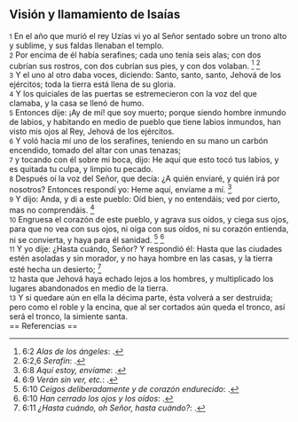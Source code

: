 == Visión y llamamiento de Isaías ==

{{anchor|1}} <small>1</small> En el año que murió el rey Uzías vi yo al Señor sentado sobre un trono alto y sublime, y sus faldas llenaban el templo.<br>
{{anchor|2}} <small>2</small> Por encima de él había serafines; cada uno tenía seis alas; con dos cubrían sus rostros, con dos cubrían sus pies, y con dos volaban. <ref>6:2 ''Alas de los ángeles'': {{lib|LU|39|5|12}}.</ref> <ref>6:2,6 ''Serafín'': {{lib|LU|38|1|1}}.</ref><br>
{{anchor|3}} <small>3</small> Y el uno al otro daba voces, diciendo: Santo, santo, santo, Jehová de los ejércitos; toda la tierra está llena de su gloria.<br>
{{anchor|4}} <small>4</small> Y los quiciales de las puertas se estremecieron con la voz del que clamaba, y la casa se llenó de humo.<br>
{{anchor|5}} <small>5</small> Entonces dije: ¡Ay de mí! que soy muerto; porque siendo hombre inmundo de labios, y habitando en medio de pueblo que tiene labios inmundos, han visto mis ojos al Rey, Jehová de los ejércitos.<br>
{{anchor|6}} <small>6</small> Y voló hacia mí uno de los serafines, teniendo en su mano un carbón encendido, tomado del altar con unas tenazas;<br>
{{anchor|7}} <small>7</small> y tocando con él sobre mi boca, dijo: He aquí que esto tocó tus labios, y es quitada tu culpa, y limpio tu pecado.<br>
{{anchor|8}} <small>8</small> Después oí la voz del Señor, que decía: ¿A quién enviaré, y quién irá por nosotros? Entonces respondí yo: Heme aquí, envíame a mí. <ref>6:8 ''Aquí estoy, envíame'': {{lib|LU|163|4|10}}.</ref><br>
{{anchor|9}} <small>9</small> Y dijo: Anda, y di a este pueblo: Oíd bien, y no entendáis; ved por cierto, mas no comprendáis. <ref>6:9 ''Verán sin ver, etc.'': {{lib|LU|151|1|4}}.</ref><br>
{{anchor|10}} <small>10</small> Engruesa el corazón de este pueblo, y agrava sus oídos, y ciega sus ojos, para que no vea con sus ojos, ni oiga con sus oídos, ni su corazón entienda, ni se convierta, y haya para él sanidad. <ref>6:10 ''Ceigos deliberadamente y de corazón endurecido'': {{lib|LU|174|5|3}}.</ref> <ref>6:10 ''Han cerrado los ojos y los oídos'': {{lib|LU|151|1|4}}.</ref><br>
{{anchor|11}} <small>11</small> Y yo dije: ¿Hasta cuándo, Señor? Y respondió él: Hasta que las ciudades estén asoladas y sin morador, y no haya hombre en las casas, y la tierra esté hecha un desierto; <ref>6:11 ''¿Hasta cuándo, oh Señor, hasta cuándo?'': {{lib|LU|97|8|3}}.</ref><br>
{{anchor|12}} <small>12</small> hasta que Jehová haya echado lejos a los hombres, y multiplicado los lugares abandonados en medio de la tierra.<br>
{{anchor|13}} <small>13</small> Y si quedare aún en ella la décima parte, ésta volverá a ser destruida; pero como el roble y la encina, que al ser cortados aún queda el tronco, así será el tronco, la simiente santa.<br>
== Referencias ==

<references />
